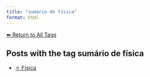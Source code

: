 ```yaml
---
title: "sumário de física"
format: html
---
```


[⬅ Return to All Tags](../tags.qmd)

## Posts with the tag **sumário de física**

- [⚛️ Física](/posts/fisica/index.html)
